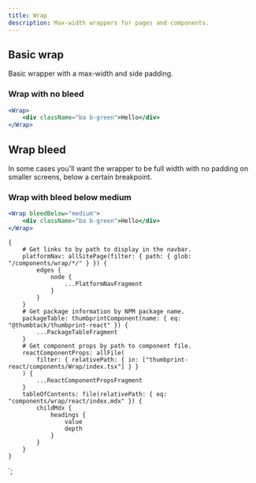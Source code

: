 ```yaml
---
title: Wrap
description: Max-width wrappers for pages and components.
---
```



<ComponentHeader data={props.data} />

## Basic wrap

Basic wrapper with a max-width and side padding.

### Wrap with no bleed

```jsx
<Wrap>
    <div className="ba b-green">Hello</div>
</Wrap>
```

## Wrap bleed

In some cases you'll want the wrapper to be full width with no padding on smaller screens, below a certain breakpoint.

### Wrap with bleed below medium

```jsx
<Wrap bleedBelow="medium">
    <div className="ba b-green">Hello</div>
</Wrap>
```

<ComponentFooter data={props.data} />

    {
        # Get links to by path to display in the navbar.
        platformNav: allSitePage(filter: { path: { glob: "/components/wrap/*/" } }) {
            edges {
                node {
                    ...PlatformNavFragment
                }
            }
        }
        # Get package information by NPM package name.
        packageTable: thumbprintComponent(name: { eq: "@thumbtack/thumbprint-react" }) {
            ...PackageTableFragment
        }
        # Get component props by path to component file.
        reactComponentProps: allFile(
            filter: { relativePath: { in: ["thumbprint-react/components/Wrap/index.tsx"] } }
        ) {
            ...ReactComponentPropsFragment
        }
        tableOfContents: file(relativePath: { eq: "components/wrap/react/index.mdx" }) {
            childMdx {
                headings {
                    value
                    depth
                }
            }
        }
    }
`;
